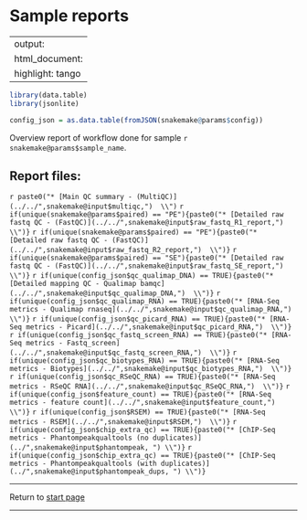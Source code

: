 # Sample reports

---
output:
  html_document:
   highlight: tango
---

```r
library(data.table)
library(jsonlite)

```



```r
config_json = as.data.table(fromJSON(snakemake@params$config))

```
Overview report of workflow done for sample `r snakemake@params$sample_name `.




## Report files:
`r paste0("* [Main QC summary - (MultiQC)](../../",snakemake@input$multiqc,")  \\")`
`r if(unique(snakemake@params$paired) == "PE"){paste0("* [Detailed raw fastq QC - (FastQC)](../../",snakemake@input$raw_fastq_R1_report,")  \\")} `
`r if(unique(snakemake@params$paired) == "PE"){paste0("* [Detailed raw fastq QC - (FastQC)](../../",snakemake@input$raw_fastq_R2_report,")  \\")} `
`r if(unique(snakemake@params$paired) == "SE"){paste0("* [Detailed raw fastq QC - (FastQC)](../../",snakemake@input$raw_fastq_SE_report,")  \\")} `
`r if(unique(config_json$qc_qualimap_DNA) == TRUE){paste0("* [Detailed mapping QC - Qualimap bamqc](../../",snakemake@input$qc_qualimap_DNA,")  \\")} `
`r if(unique(config_json$qc_qualimap_RNA) == TRUE){paste0("* [RNA-Seq metrics - Qualimap rnaseq](../../",snakemake@input$qc_qualimap_RNA,")  \\")} `
`r if(unique(config_json$qc_picard_RNA) == TRUE){paste0("* [RNA-Seq metrics - Picard](../../",snakemake@input$qc_picard_RNA,")  \\")} `
`r if(unique(config_json$qc_fastq_screen_RNA) == TRUE){paste0("* [RNA-Seq metrics - Fastq_screen](../../",snakemake@input$qc_fastq_screen_RNA,")  \\")} `
`r if(unique(config_json$qc_biotypes_RNA) == TRUE){paste0("* [RNA-Seq metrics - Biotypes](../../",snakemake@input$qc_biotypes_RNA,")  \\")} `
`r if(unique(config_json$qc_RSeQC_RNA) == TRUE){paste0("* [RNA-Seq metrics - RSeQC RNA](../../",snakemake@input$qc_RSeQC_RNA,")  \\")} `
`r if(unique(config_json$feature_count) == TRUE){paste0("* [RNA-Seq metrics - feature count](../../",snakemake@input$feature_count,")  \\")} `
`r if(unique(config_json$RSEM) == TRUE){paste0("* [RNA-Seq metrics - RSEM](../../",snakemake@input$RSEM,")  \\")} `
`r if(unique(config_json$chip_extra_qc) == TRUE){paste0("* [ChIP-Seq metrics - Phantompeakqualtools (no duplicates)](../",snakemake@input$phantompeak, ") \\")} `
`r if(unique(config_json$chip_extra_qc) == TRUE){paste0("* [ChIP-Seq metrics - Phantompeakqualtools (with duplicates)](../",snakemake@input$phantompeak_dups, ") \\")} `

----------------------------------------------------------

Return to [start page](../final_alignment_report.html)

----------------------------------------------------------
